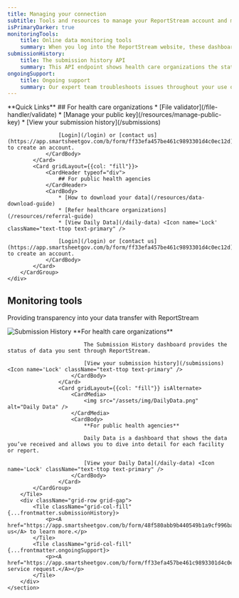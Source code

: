 ```yaml
---
title: Managing your connection
subtitle: Tools and resources to manage your ReportStream account and monitor your data
isPrimaryDarker: true
monitoringTools:
    title: Online data monitoring tools
    summary: When you log into the ReportStream website, these dashboards show what data you sent or received.
submissionHistory:
    title: The submission history API
    summary: This API endpoint shows health care organizations the status of data they’ve sent.
ongoingSupport:
    title: Ongoing support
    summary: Our expert team troubleshoots issues throughout your use of ReportStream.
---
```


<HeroWrapper className="bg-blue-5">
    <div className="grid-container padding-y-9">
        **Quick Links**
        <CardGroup>
            <Card gridLayout={{col: "fill"}}>
                <CardHeader typeof="div">
                    ## For health care organizations
                </CardHeader>
                <CardBody>
                    * [File validator](/file-handler/validate)
                    * [Manage your public key](/resources/manage-public-key) <Icon name='Lock' className="text-ttop text-primary" />
                    * [View your submission history](/submissions) <Icon name='Lock' className="text-ttop text-primary" />

                    [Login](/login) or [contact us](https://app.smartsheetgov.com/b/form/ff33efa457be461c9893301d4c0ec12d) to create an account.
                </CardBody>
            </Card>
            <Card gridLayout={{col: "fill"}}>
                <CardHeader typeof="div">
                    ## For public health agencies
                </CardHeader>
                <CardBody>
                    * [How to download your data](/resources/data-download-guide)
                    * [Refer healthcare organizations](/resources/referral-guide)
                    * [View Daily Data](/daily-data) <Icon name='Lock' className="text-ttop text-primary" />

                    [Login](/login) or [contact us](https://app.smartsheetgov.com/b/form/ff33efa457be461c9893301d4c0ec12d) to create an account.
                </CardBody>
            </Card>
        </CardGroup>
    </div>
</HeroWrapper>
<HeroWrapper className="manage-connection grid-container">
    <section className="usa-section padding-top-9 padding-bottom-0">
        <h2 className="font-sans-xl margin-top-0">Monitoring tools</h2>
        <p className="usa-intro margin-top-4 margin-bottom-8">Providing transparency into your data transfer with ReportStream </p>
        <Tile {...frontmatter.monitoringTools}>
            <CardGroup>
                    <Card gridLayout={{col: "fill"}} isAlternate>
                        <CardMedia>
                            <img src="/assets/img/SubmissionHistory.png" alt="Submission History" />
                        </CardMedia>
                        <CardBody>
                            **For health care organizations**

                            The Submission History dashboard provides the status of data you sent through ReportStream.

                            [View your submission history](/submissions) <Icon name='Lock' className="text-ttop text-primary" />
                        </CardBody>
                    </Card>
                    <Card gridLayout={{col: "fill"}} isAlternate>
                        <CardMedia>
                            <img src="/assets/img/DailyData.png" alt="Daily Data" />
                        </CardMedia>
                        <CardBody>
                            **For public health agencies**

                            Daily Data is a dashboard that shows the data you’ve received and allows you to dive into detail for each facility or report.

                            [View your Daily Data](/daily-data) <Icon name='Lock' className="text-ttop text-primary" />
                        </CardBody>
                    </Card>
            </CardGroup>
        </Tile>
        <div className="grid-row grid-gap">
            <Tile className="grid-col-fill" {...frontmatter.submissionHistory}>
                <p><A href="https://app.smartsheetgov.com/b/form/48f580abb9b440549b1a9cf996ba6957">Contact us</A> to learn more.</p>
            </Tile>
            <Tile className="grid-col-fill" {...frontmatter.ongoingSupport}>
                <p><A href="https://app.smartsheetgov.com/b/form/ff33efa457be461c9893301d4c0ec12d">Submit service request.</A></p>
            </Tile>
        </div>
    </section>

</HeroWrapper>